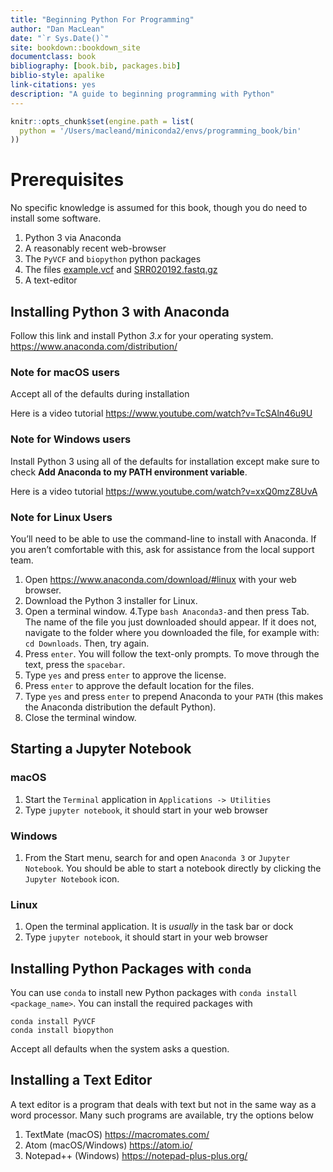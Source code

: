 ```yaml
--- 
title: "Beginning Python For Programming"
author: "Dan MacLean"
date: "`r Sys.Date()`"
site: bookdown::bookdown_site
documentclass: book
bibliography: [book.bib, packages.bib]
biblio-style: apalike
link-citations: yes
description: "A guide to beginning programming with Python"
---
```


```r
knitr::opts_chunk$set(engine.path = list(
  python = '/Users/macleand/miniconda2/envs/programming_book/bin'
))
```
# Prerequisites

No specific knowledge is assumed for this book, though you do need to install some software.

  1. Python 3 via Anaconda
  2. A reasonably recent web-browser
  3. The `PyVCF` and `biopython` python packages
  4. The files [example.vcf](assets/example.vcf) and [SRR020192.fastq.gz](assets/SRR020192.fastq.gz)
  5. A text-editor

## Installing Python 3 with Anaconda

Follow this link and install Python _3.x_ for your operating system. [https://www.anaconda.com/distribution/](https://www.anaconda.com/distribution/)

### Note for macOS users

Accept all of the defaults during installation

Here is a video tutorial [https://www.youtube.com/watch?v=TcSAln46u9U](https://www.youtube.com/watch?v=TcSAln46u9U)

### Note for Windows users

Install Python 3 using all of the defaults for installation except make sure to check **Add Anaconda to my PATH environment variable**.

Here is a video tutorial [https://www.youtube.com/watch?v=xxQ0mzZ8UvA](https://www.youtube.com/watch?v=xxQ0mzZ8UvA)

### Note for Linux Users

You'll need to be able to use the command-line to install with Anaconda. If you aren't comfortable with this, ask for assistance from the local support team.

  1. Open [https://www.anaconda.com/download/#linux]() with your web browser.
  2. Download the Python 3 installer for Linux.
  3. Open a terminal window.
  4.Type `bash Anaconda3-`and then press Tab. The name of the file you just downloaded should appear. If it does not, navigate to the folder where you downloaded the file, for example with: `cd Downloads`. Then, try again.
  5. Press `enter`. You will follow the text-only prompts. To move through the text, press the `spacebar`. 
  6. Type `yes` and press `enter` to approve the license. 
  7. Press `enter` to approve the default location for the files. 
  8. Type `yes` and press `enter` to prepend Anaconda to your `PATH` (this makes the Anaconda distribution the default Python).
  9. Close the terminal window.

## Starting a Jupyter Notebook

### macOS
  
  1. Start the `Terminal` application in `Applications -> Utilities`
  2. Type `jupyter notebook`, it should start in your web browser
  
### Windows

  1. From the Start menu, search for and open `Anaconda 3` or `Jupyter Notebook`. You should be able to start a notebook directly by clicking the `Jupyter Notebook` icon.
  
### Linux

  1. Open the terminal application. It is _usually_ in the task bar or dock 
  2. Type `jupyter notebook`, it should start in your web browser
  
## Installing Python Packages with `conda`

You can use `conda` to install new Python packages with `conda install <package_name>`.
You can install the required packages with

```
conda install PyVCF
conda install biopython
```

Accept all defaults when the system asks a question.

## Installing a Text Editor

A text editor is a program that deals with text but not in the same way as a word processor. Many such programs are available, try the options below

  1. TextMate (macOS) [https://macromates.com/]()
  2. Atom (macOS/Windows) [https://atom.io/]()
  3. Notepad++ (Windows) [https://notepad-plus-plus.org/]()
  